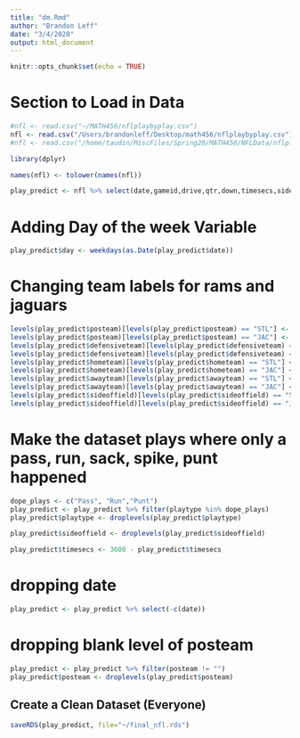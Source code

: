 ```yaml
---
title: "dm.Rmd"
author: "Brandon Leff"
date: "3/4/2020"
output: html_document
---
```


```r
knitr::opts_chunk$set(echo = TRUE)
```

# Section to Load in Data

```r
#nfl <- read.csv("~/MATH456/nflplaybyplay.csv")
nfl <- read.csv("/Users/brandonleff/Desktop/math456/nflplaybyplay.csv")
#nfl <- read.csv("/home/taudin/MiscFiles/Spring20/MATH456/NFLData/nflplaybyplay.csv")
```

```r
library(dplyr)
```

```r
names(nfl) <- tolower(names(nfl))
```

```r
play_predict <- nfl %>% select(date,gameid,drive,qtr,down,timesecs,sideoffield,yrdln,ydstogo,firstdown,posteam,defensiveteam,yards.gained,touchdown,playtype,passattempt,passoutcome,passlength,airyards,yardsaftercatch,qbhit,passlocation,interceptionthrown,rushattempt,runlocation,rungap,fumble,sack,posteamscore,defteamscore,hometeam,awayteam,scorediff,no_score_prob,touchdown_prob)
```

# Adding Day of the week Variable

```r
play_predict$day <- weekdays(as.Date(play_predict$date))
```

# Changing team labels for rams and jaguars

```r
levels(play_predict$posteam)[levels(play_predict$posteam) == "STL"] <- "LA"
levels(play_predict$posteam)[levels(play_predict$posteam) == "JAC"] <- "JAX"
levels(play_predict$defensiveteam)[levels(play_predict$defensiveteam) == "STL"] <- "LA"
levels(play_predict$defensiveteam)[levels(play_predict$defensiveteam) == "JAC"] <- "JAX"
levels(play_predict$hometeam)[levels(play_predict$hometeam) == "STL"] <- "LA"
levels(play_predict$hometeam)[levels(play_predict$hometeam) == "JAC"] <- "JAX"
levels(play_predict$awayteam)[levels(play_predict$awayteam) == "STL"] <- "LA"
levels(play_predict$awayteam)[levels(play_predict$awayteam) == "JAC"] <- "JAX"
levels(play_predict$sideoffield)[levels(play_predict$sideoffield) == "STL"] <- "LA"
levels(play_predict$sideoffield)[levels(play_predict$sideoffield) == "JAC"] <- "JAX"
```

# Make the dataset plays where only a pass, run, sack, spike, punt happened

```r
dope_plays <- c("Pass", "Run","Punt")
play_predict <- play_predict %>% filter(playtype %in% dope_plays)
play_predict$playtype <- droplevels(play_predict$playtype)
```

```r
play_predict$sideoffield <- droplevels(play_predict$sideoffield)
```

```r
play_predict$timesecs <- 3600 - play_predict$timesecs
```

# dropping date

```r
play_predict <- play_predict %>% select(-c(date))
```

# dropping blank level of posteam

```r
play_predict <- play_predict %>% filter(posteam != "")
play_predict$posteam <- droplevels(play_predict$posteam)
```

## Create a Clean Dataset (Everyone)

```r
saveRDS(play_predict, file="~/final_nfl.rds")
```

